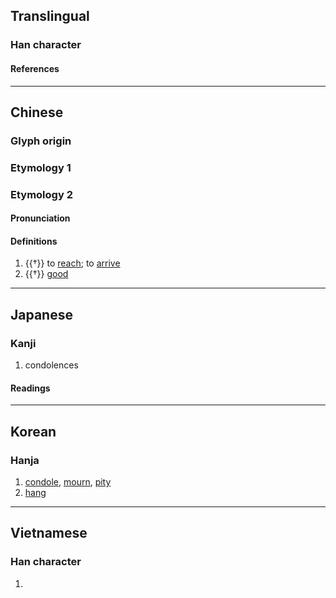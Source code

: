 {{also|弓|弖|吊}}
{{character info/new}}
==Translingual==

===Han character===
{{Han char|rn=57|rad=弓|as=01|sn=4|four=17527|canj=NL,XNL|ids=⿻弓丨}}

====References====
{{Han ref|kx=0356.070|dkj=09698|dj=0671.270|hdz=20989.010|uh=5F14}}

----

==Chinese==

===Glyph origin===
{{Han etym}}

===Etymology 1===
{{zh-see|吊|v}}

===Etymology 2===
{{zh-forms}}

====Pronunciation====
{{zh-pron
|m=dì
|c=dik1
|mc=y
|oc=y
|cat=v,a
}}

====Definitions====
{{zh-hanzi}}

# {{†}} to [[reach]]; to [[arrive]]
# {{†}} [[good]]

----

==Japanese==

===Kanji===
{{ja-kanji|grade=c|rs=弓01}}

# condolences
====Readings====
{{ja-readings
|goon=ちょう<てう
|kanon=ちょう<てう
|kun=とむら-う, とぶら-う, つる
}}

----

==Korean==

===Hanja===
{{ko-hanja|hangeul=[[조]], [[적]]|eumhun=|rv=jo, jeok|mr=cho, chŏk|y=co, cek}}

# [[condole]], [[mourn]], [[pity]]
# [[hang]]

----

==Vietnamese==

===Han character===
{{vi-readings|rs=弓01|reading=điếu}}

# {{rfdef|vi|sort=弓01}}